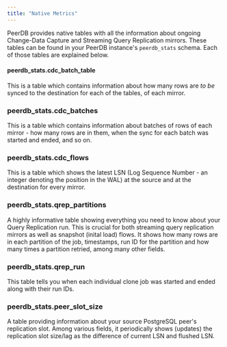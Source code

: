 ```yaml
---
title: "Native Metrics"
---
```


PeerDB provides native tables with all the information about ongoing Change-Data Capture and Streaming Query Replication mirrors.
These tables can be found in your PeerDB instance's `peerdb_stats` schema. Each of those tables are explained below.

#### peerdb_stats.cdc_batch_table
This is a table which contains information about how many rows are *to be* synced to the destination for each of the tables, of each mirror.

### peerdb_stats.cdc_batches
This is a table which contains information about batches of rows of each mirror - how many rows are in them, when the sync for each batch was started and ended, and so on.

### peerdb_stats.cdc_flows
This is a table which shows the latest LSN (Log Sequence Number - an integer denoting the position in the WAL) at the source and at the destination for every mirror.

### peerdb_stats.qrep_partitions
A highly informative table showing everything you need to know about your Query Replication run. This is crucial for both streaming query replication mirrors as well as snapshot (inital load) flows. It shows how many rows are in each partition of the job, timestamps, run ID for the partition and how many times a partition retried, among many other fields.

### peerdb_stats.qrep_run
This table tells you when each individual clone job was started and ended along with their run IDs.

### peerdb_stats.peer_slot_size
A table providing information about your source PostgreSQL peer's replication slot. Among various fields, it periodically shows (updates) the replication slot size/lag as the difference of current LSN and flushed LSN.